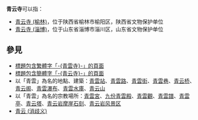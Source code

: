'''青云寺'''可以指：
*[[青云寺_(榆林)|青云寺 (榆林)]]，位于陕西省榆林市榆阳区，陕西省文物保护单位
*[[青云寺_(淄博)|青云寺 (淄博)]]，位于山东省淄博市淄川区，山东省文物保护单位

==參見==
* [[Special:Search/intitle:"青雲寺"|標題包含繁體字「-{青雲寺}-」的頁面]]
* [[Special:Search/intitle:"青云寺"|標題包含簡體字「-{青云寺}-」的頁面]]
* 以「青雲」為名的地點、建築：[[青雲站|青雲站]]、[[青雲路|青雲路]]、[[青雲街|青雲街]]、[[青雲巷|青雲巷]]、[[青云桥|青云桥]]、[[青云阁|青云阁]]、[[青雲瀑布|青雲瀑布]]、[[青雲水庫|青雲水庫]]、[[青云山|青云山]]
* 以「青雲」為名的宗教場所：[[青雲宮|青雲宮]]、[[九份青雲殿|九份青雲殿]]、[[青雲觀|青雲觀]]、[[青雲譜|青雲譜]]、[[青雲亭|青雲亭]]、[[青云塔|青云塔]]、[[青云岩摩崖石刻|青云岩摩崖石刻]]、[[青云岩风景区|青云岩风景区]]
* [[青云_(消歧义)|青云 (消歧义)]]

{{Disambiguation|Cat=三字佛寺消歧義|Qing}}